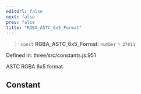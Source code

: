 ```yaml
---
editUrl: false
next: false
prev: false
title: "RGBA_ASTC_6x5_Format"
---
```


> `const` **RGBA\_ASTC\_6x5\_Format**: `number` = `37811`

Defined in: three/src/constants.js:951

ASTC RGBA 6x5 format.

## Constant
